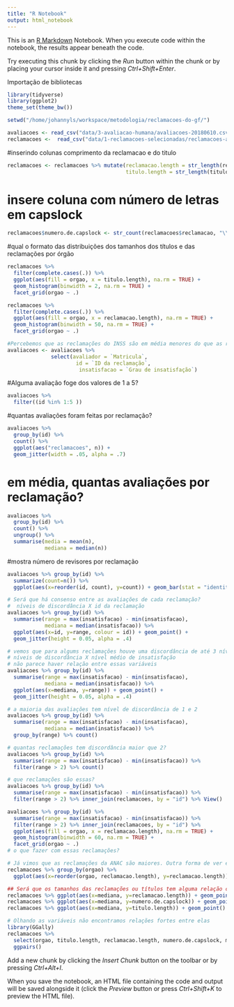 ```yaml
---
title: "R Notebook"
output: html_notebook
---
```


This is an [R Markdown](http://rmarkdown.rstudio.com) Notebook. When you execute code within the notebook, the results appear beneath the code. 

Try executing this chunk by clicking the *Run* button within the chunk or by placing your cursor inside it and pressing *Ctrl+Shift+Enter*. 

Importação de bibliotecas
```r
library(tidyverse)
library(ggplot2)
theme_set(theme_bw())
```

```r
setwd("/home/johannyls/workspace/metodologia/reclamacoes-do-gf/")
```

```r
avaliacoes <- read_csv("data/3-avaliacao-humana/avaliacoes-20180610.csv")
reclamacoes <-  read_csv("data/1-reclamacoes-selecionadas/reclamacoes-avaliadas.csv")
```

#inserindo colunas comprimento da reclamacao e do titulo
```r
reclamacoes <- reclamacoes %>% mutate(reclamacao.length = str_length(reclamacao),
                                      titulo.length = str_length(titulo))
```

# insere coluna com número de letras em capslock
```r
reclamacoes$numero.de.capslock <- str_count(reclamacoes$reclamacao, "\\b[A-Z]{2,}\\b")
```

#qual o formato das distribuições dos tamanhos dos títulos e das reclamações por órgão
```r
reclamacoes %>% 
  filter(complete.cases(.)) %>% 
  ggplot(aes(fill = orgao, x = titulo.length), na.rm = TRUE) + 
  geom_histogram(binwidth = 2, na.rm = TRUE) + 
  facet_grid(orgao ~ .)

reclamacoes %>% 
  filter(complete.cases(.)) %>% 
  ggplot(aes(fill = orgao, x = reclamacao.length), na.rm = TRUE) + 
  geom_histogram(binwidth = 50, na.rm = TRUE) + 
  facet_grid(orgao ~ .)
```

```r
#Percebemos que as reclamações do INSS são em média menores do que as reclamações da anac
avaliacoes <- avaliacoes %>% 
              select(avaliador = `Matricula`, 
                      id = `ID da reclamação`, 
                       insatisfacao = `Grau de insatisfação`)
```

#Alguma avaliação foge dos valores de 1 a 5?
```r
avaliacoes %>% 
  filter((id %in% 1:5 ))
```

#quantas avaliações foram feitas por reclamação?
```r
avaliacoes %>% 
  group_by(id) %>% 
  count() %>% 
  ggplot(aes("reclamacoes", n)) + 
  geom_jitter(width = .05, alpha = .7)
```

# em média, quantas avaliações por reclamação?
```r
avaliacoes %>% 
  group_by(id) %>% 
  count() %>%
  ungroup() %>% 
  summarise(media = mean(n), 
            mediana = median(n))
```

#mostra número de revisores por reclamação
```r
avaliacoes %>% group_by(id) %>% 
  summarize(count=n()) %>% 
  ggplot(aes(x=reorder(id, count), y=count)) + geom_bar(stat = "identity")
```

```r
# Será que há consenso entre as avaliações de cada reclamação?
#  níveis de discordância X id da reclamação
avaliacoes %>% group_by(id) %>% 
  summarise(range = max(insatisfacao) - min(insatisfacao),
            mediana = median(insatisfacao)) %>% 
  ggplot(aes(x=id, y=range, colour = id)) + geom_point() +
  geom_jitter(height = 0.05, alpha = .4)
```

```r
# vemos que para algums reclamações houve uma discordância de até 3 níveis de insatisfação
# níveis de discordância X nível médio de insatisfação
# não parece haver relação entre essas variáveis
avaliacoes %>% group_by(id) %>% 
  summarise(range = max(insatisfacao) - min(insatisfacao),
            mediana = median(insatisfacao)) %>% 
  ggplot(aes(x=mediana, y=range)) + geom_point() +
  geom_jitter(height = 0.05, alpha = .4)
```

```r
# a maioria das avaliações tem nível de discordância de 1 e 2
avaliacoes %>% group_by(id) %>% 
  summarise(range = max(insatisfacao) - min(insatisfacao),
            mediana = median(insatisfacao)) %>% 
  group_by(range) %>% count()
```

```r
# quantas reclamações tem discordância maior que 2?
avaliacoes %>% group_by(id) %>% 
  summarise(range = max(insatisfacao) - min(insatisfacao)) %>% 
  filter(range > 2) %>% count()
```

```r
# que reclamações são essas?
avaliacoes %>% group_by(id) %>% 
  summarise(range = max(insatisfacao) - min(insatisfacao)) %>% 
  filter(range > 2) %>% inner_join(reclamacoes, by = "id") %>% View()
```

```r

avaliacoes %>% group_by(id) %>% 
  summarise(range = max(insatisfacao) - min(insatisfacao)) %>% 
  filter(range > 2) %>% inner_join(reclamacoes, by = "id") %>% 
  ggplot(aes(fill = orgao, x = reclamacao.length), na.rm = TRUE) + 
  geom_histogram(binwidth = 60, na.rm = TRUE) + 
  facet_grid(orgao ~ .)
# o que fazer com essas reclamações?
```

```r
# Já vimos que as reclamações da ANAC são maiores. Outra forma de ver é através de boxplots
reclamacoes %>% group_by(orgao) %>% 
  ggplot(aes(x=reorder(orgao, reclamacao.length), y=reclamacao.length)) + geom_boxplot()
```

```r
## Será que os tamanhos das reclamações ou títulos tem alguma relação com o nível de insatisfação?
reclamacoes %>% ggplot(aes(x=mediana, y=reclamacao.length)) + geom_point()
reclamacoes %>% ggplot(aes(x=mediana, y=numero.de.capslock)) + geom_point()
reclamacoes %>% ggplot(aes(x=mediana, y=titulo.length)) + geom_point()
```

```r
# Olhando as variáveis não encontramos relações fortes entre elas
library(GGally)
reclamacoes %>% 
  select(orgao, titulo.length, reclamacao.length, numero.de.capslock, mediana) %>% 
  ggpairs()
```

Add a new chunk by clicking the *Insert Chunk* button on the toolbar or by pressing *Ctrl+Alt+I*.

When you save the notebook, an HTML file containing the code and output will be saved alongside it (click the *Preview* button or press *Ctrl+Shift+K* to preview the HTML file).
